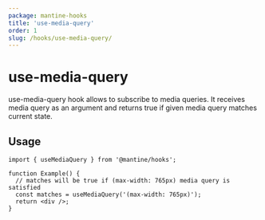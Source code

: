 ```yaml
---
package: mantine-hooks
title: 'use-media-query'
order: 1
slug: /hooks/use-media-query/
---
```



# use-media-query

<PageHeader
  source="mantine-hooks/src/hooks/use-media-query/use-media-query.ts"
  docs="hooks/use-media-query.mdx"
  package="@mantine/hooks"
/>

use-media-query hook allows to subscribe to media queries. It receives media query as an argument and returns true if given media query matches current state.

## Usage

```tsx
import { useMediaQuery } from '@mantine/hooks';

function Example() {
  // matches will be true if (max-width: 765px) media query is satisfied
  const matches = useMediaQuery('(max-width: 765px)');
  return <div />;
}
```

<UseBreakpointDemo />
